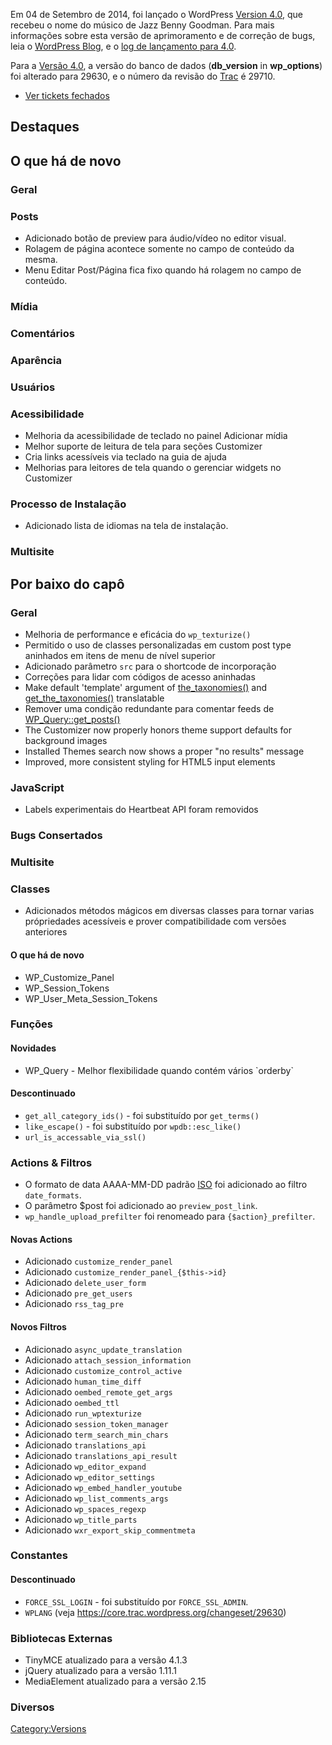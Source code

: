 {{Languages|
{{en|Version 4.0}}
{{ja|Version 4.0}}
{{pt-br|Versão 4.0}}
{{ru|Версия 4.0}}
}}

Em 04 de Setembro de 2014, foi lançado o WordPress [[Version 4.0]], que recebeu o nome do músico de Jazz Benny Goodman. Para mais informações sobre esta versão de aprimoramento e de correção de bugs, leia o [http://br.wordpress.org/#blog WordPress Blog], e o [[Changelog/4.0|log de lançamento para 4.0]].

Para a [[Versão 4.0]], a versão do banco de dados ('''db_version''' in '''wp_options''') foi alterado para 29630, e o número da revisão do [https://core.trac.wordpress.org Trac] é 29710.

* [http://trac.wordpress.org/query?status=closed&milestone=4.0 Ver tickets fechados]

==Destaques==



==O que há de novo==


===Geral===


===Posts===
* Adicionado botão de preview para áudio/vídeo no editor visual.
* Rolagem de página acontece somente no campo de conteúdo da mesma.
* Menu Editar Post/Página fica fixo quando há rolagem no campo de conteúdo.

===Mídia===


===Comentários===


===Aparência===


===Usuários===


===Acessibilidade===
* Melhoria da acessibilidade de teclado no painel Adicionar mídia 
* Melhor suporte de leitura de tela para seções Customizer 
* Cria links acessíveis via teclado na guia de ajuda 
* Melhorias para leitores de tela quando o gerenciar widgets no Customizer

===Processo de Instalação===
* Adicionado lista de idiomas na tela de instalação.

===Multisite===


==Por baixo do capô==

=== Geral ===
* Melhoria de performance e eficácia do <tt>wp_texturize()</tt>
* Permitido o uso de classes personalizadas em custom post type aninhados em itens de menu de nível superior
* Adicionado parâmetro <tt>src</tt> para o shortcode de incorporação
* Correções para lidar com códigos de acesso aninhadas
* Make default 'template' argument of [[Function_Reference/the_taxonomies|the_taxonomies()]] and [[Function_Reference/get_the_taxonomies|get_the_taxonomies()]] translatable
*  Remover uma condição redundante para comentar feeds de [[Class_Reference/WP_Query|WP_Query::get_posts()]]
* The Customizer now properly honors theme support defaults for background images
* Installed Themes search now shows a proper "no results" message
* Improved, more consistent styling for HTML5 input elements

=== JavaScript ===
* Labels experimentais do Heartbeat API foram removidos

=== Bugs Consertados ===


=== Multisite ===


=== Classes ===
* Adicionados métodos mágicos em diversas classes para tornar varias própriedades acessíveis e prover compatibilidade com versões anteriores

==== O que há de novo ====
* WP_Customize_Panel
* WP_Session_Tokens
* WP_User_Meta_Session_Tokens

=== Funções ===
==== Novidades ====
* WP_Query - Melhor flexibilidade quando contém vários `orderby`

==== Descontinuado ====
* <tt>get_all_category_ids()</tt> - foi substituído por <tt>get_terms()</tt>
* <tt>like_escape()</tt> - foi substituído por <tt>wpdb::esc_like()</tt>
* <tt>url_is_accessable_via_ssl()</tt>

=== Actions & Filtros ===
* O formato de data AAAA-MM-DD padrão [http://pt.wikipedia.org/wiki/ISO_8601s ISO] foi adicionado ao filtro <tt>date_formats</tt>.
* O parâmetro $post foi adicionado ao <tt>preview_post_link</tt>.
* <tt>wp_handle_upload_prefilter</tt> foi renomeado para <tt>{$action}_prefilter</tt>.

==== Novas Actions ====
* Adicionado <tt>customize_render_panel</tt>
* Adicionado <tt>customize_render_panel_{$this->id}</tt>
* Adicionado <tt>delete_user_form</tt>
* Adicionado <tt>pre_get_users</tt>
* Adicionado <tt>rss_tag_pre</tt>

==== Novos Filtros ====
* Adicionado <tt>async_update_translation</tt>
* Adicionado <tt>attach_session_information</tt>
* Adicionado <tt>customize_control_active</tt>
* Adicionado <tt>human_time_diff</tt>
* Adicionado <tt>oembed_remote_get_args</tt>
* Adicionado <tt>oembed_ttl</tt>
* Adicionado <tt>run_wptexturize</tt>
* Adicionado <tt>session_token_manager</tt>
* Adicionado <tt>term_search_min_chars</tt>
* Adicionado <tt>translations_api</tt>
* Adicionado <tt>translations_api_result</tt>
* Adicionado <tt>wp_editor_expand</tt>
* Adicionado <tt>wp_editor_settings</tt>
* Adicionado <tt>wp_embed_handler_youtube</tt>
* Adicionado <tt>wp_list_comments_args</tt>
* Adicionado <tt>wp_spaces_regexp</tt>
* Adicionado <tt>wp_title_parts</tt>
* Adicionado <tt>wxr_export_skip_commentmeta</tt>

=== Constantes ===

==== Descontinuado ====
* <tt>FORCE_SSL_LOGIN</tt> - foi substituído por <tt>FORCE_SSL_ADMIN</tt>.
* <tt>WPLANG</tt> (veja https://core.trac.wordpress.org/changeset/29630)

=== Bibliotecas Externas ===
* TinyMCE atualizado para a versão 4.1.3
* jQuery atualizado para a versão 1.11.1
* MediaElement atualizado para a versão 2.15

=== Diversos ===

{{Versions}}

[[Category:Versions]]